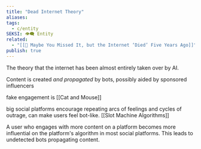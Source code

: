 ```yaml
---
title: "Dead Internet Theory"
aliases: 
tags:
  - c/entity
SEKSI: 👁️‍🗨️ Entity
related:
  - "[[📰 Maybe You Missed It, but the Internet ‘Died’ Five Years Ago]]"
publish: true
---
```

  The theory that the internet has been almost entirely taken over by AI. 
  
  Content is created _and propagated_ by bots, possibly aided by sponsored influencers
  
  fake engagement is [[Cat and Mouse]]
  
  big social platforms encourage repeating arcs of feelings and cycles of outrage, can make users feel bot-like. [[Slot Machine Algorithms]]
  
  A user who engages with more content on a platform becomes more influential on the platform's algorithm in most social platforms. This leads to undetected bots propagating content.
